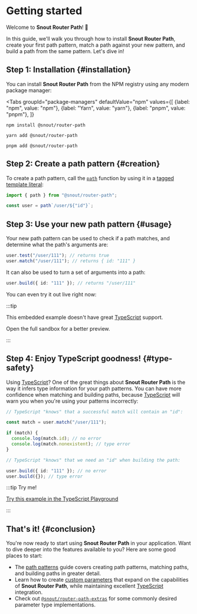 
# Getting started

Welcome to **Snout Router Path**! 🐽

In this guide, we'll walk you through how to install **Snout Router Path**,
create your first path pattern, match a path against your new pattern, and build
a path from the same pattern. Let's dive in!

## Step 1: Installation {#installation}

You can install **Snout Router Path** from the NPM registry using any modern
package manager:

<Tabs
  groupId="package-managers"
  defaultValue="npm"
  values={[
    {label: "npm", value: "npm"},
    {label: "Yarn", value: "yarn"},
    {label: "pnpm", value: "pnpm"},
  ]}
>
<TabItem value="npm">

    npm install @snout/router-path

</TabItem>
<TabItem value="yarn">

    yarn add @snout/router-path

</TabItem>
<TabItem value="pnpm">

    pnpm add @snout/router-path

</TabItem>
</Tabs>

## Step 2: Create a path pattern {#creation}

To create a path pattern, call the [`path`] function by using it in a
[tagged template literal]:

[`path`]: api/path.mdx
[tagged template literal]: https://developer.mozilla.org/docs/Web/JavaScript/Reference/Template_literals#tagged_templates

```ts no-transpile
import { path } from "@snout/router-path";

const user = path`/user/${"id"}`;
```

## Step 3: Use your new path pattern {#usage}

Your new path pattern can be used to check if a path matches, and determine what
the path's arguments are:

```ts no-transpile
user.test("/user/111"); // returns true
user.match("/user/111"); // returns { id: "111" }
```

It can also be used to turn a set of arguments into a path:

```ts no-transpile
user.build({ id: "111" }); // returns "/user/111"
```

You can even try it out live right now:

<Sandbox inline id={GETTING_STARTED_ID} height="300px" />

:::tip

This embedded example doesn't have great [TypeScript] support.

<Link to={GETTING_STARTED_URL}>Open the full sandbox</Link> for a better preview.

[typescript]: https://www.typescriptlang.org/

:::

## Step 4: Enjoy TypeScript goodness! {#type-safety}

Using [TypeScript]? One of the great things about **Snout Router Path** is the
way it infers type information for your path patterns. You can have more
confidence when matching and building paths, because [TypeScript] will warn you
when you're using your patterns incorrectly:

[typescript]: https://www.typescriptlang.org/

```ts no-transpile
// TypeScript "knows" that a successful match will contain an "id":

const match = user.match("/user/111");

if (match) {
  console.log(match.id); // no error
  console.log(match.nonexistent); // type error
}

// TypeScript "knows" that we need an "id" when building the path:

user.build({ id: "111" }); // no error
user.build({}); // type error
```

:::tip Try me!

[Try this example in the TypeScript Playground](https://www.typescriptlang.org/play?#code/JYWwDg9gTgLgBAbzmAhjAFnAvnAZlCEOAIgAEBnAOwgFcYB6AugUygFpUNiBuAKF4DGESuXg1yrOAF5kadAAN641vQAkCYsAAmxLPL6969OABUAnmGYBlAVGBh4xANbUA7uWJwMaOCjjkaAQFmcnJcGgAbOBA0AUxXYAiooUoYFGBKX0zNHQAufhTRaNjMGWUoADoYmDiACmIlCSh6AEY24gBKA2BcOFrquI7EXjg4QogI5gqIiABzfpKK7S64IzhqOFYCKBGx4XIJqZn5gfQK6kpmAA9gUWZUlbWYC2ZNqG3eLH4180sbOwcJBcEHcnm88Fcr0uzC0WRI2k8rnQ9zgACMaIktBlZl5kbIMPleOUKujMbUkNpciQ2i1PFhHsYNltoESmiSMREtOT6dxVsZnpY3tsgA)

:::

## That's it! {#conclusion}

You're now ready to start using **Snout Router Path** in your application. Want
to dive deeper into the features available to you? Here are some good places to
start:

- The [path patterns] guide covers creating path patterns, matching paths, and
  building paths in greater detail.
- Learn how to create [custom parameters] that expand on the capabilities of
  **Snout Router Path**, while maintaining excellent [TypeScript] integration.
- Check out [`@snout/router-path-extras`] for some commonly desired parameter
  type implementations.

[`@snout/router-path-extras`]: https://snout.dev/router-path-extras
[custom parameters]: guides/custom-parameters.mdx
[path patterns]: guides/path-patterns.mdx
[typescript]: https://www.typescriptlang.org/
